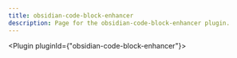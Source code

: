 ---
title: obsidian-code-block-enhancer
description: Page for the obsidian-code-block-enhancer plugin.
---


<Plugin pluginId={"obsidian-code-block-enhancer"}></Plugin>